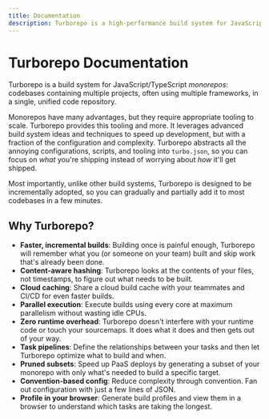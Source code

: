 ```yaml
---
title: Documentation
description: Turborepo is a high-performance build system for JavaScript and TypeScript codebases.
---
```



# Turborepo Documentation

<Features page="docs" detailed={false} />

Turborepo is a build system for JavaScript/TypeScript _monorepos_: codebases containing multiple
projects, often using multiple frameworks, in a single, unified
code repository.

Monorepos have many advantages, but they require appropriate tooling to scale. Turborepo provides this tooling and more. It leverages advanced build system ideas and techniques to speed up development, but with a fraction of the configuration and complexity. Turborepo abstracts all the annoying configurations, scripts, and tooling into `turbo.json`, so you can focus on _what_ you're shipping instead of worrying about _how_ it'll get shipped.

Most importantly, unlike other build systems, Turborepo is designed to be incrementally adopted, so you can gradually and partially add it to most codebases in a few minutes.

## Why Turborepo?

- **Faster, incremental builds**: Building once is painful enough, Turborepo will remember what you (or someone on your team) built and skip work that's already been done.
- **Content-aware hashing**: Turborepo looks at the contents of your files, not timestamps, to figure out what needs to be built.
- **Cloud caching**: Share a cloud build cache with your teammates and CI/CD for even faster builds.
- **Parallel execution**: Execute builds using every core at maximum parallelism without wasting idle CPUs.
- **Zero runtime overhead**: Turborepo doesn't interfere with your runtime code or touch your sourcemaps. It does what it does and then gets out of your way.
- **Task pipelines**: Define the relationships between your tasks and then let Turborepo optimize what to build and when.
- **Pruned subsets**: Speed up PaaS deploys by generating a subset of your monorepo with only what's needed to build a specific target.
- **Convention-based config**: Reduce complexity through convention. Fan out configuration with just a few lines of JSON.
- **Profile in your browser**: Generate build profiles and view them in a browser to understand which tasks are taking the longest.
